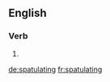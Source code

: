 
==English==

===Verb===
{{head|en}}

# {{present participle of|spatulate}}

[[de:spatulating]]
[[fr:spatulating]]